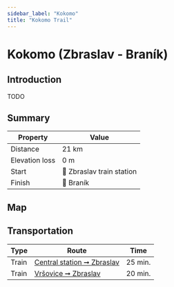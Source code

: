```yaml
---
sidebar_label: "Kokomo"
title: "Kokomo Trail"
---
```


# Kokomo (Zbraslav - Braník)

## Introduction

TODO

## Summary

| Property | Value |
| --- | --- |
| Distance | 21 km |
| Elevation loss | 0 m |
| Start | 📍 Zbraslav train station |
| Finish | 📍 Braník |

## Map

<MapyCzEmbeddedPath id="gosavodelo"></MapyCzEmbeddedPath>

## Transportation

| Type | Route | Time |
| --- | --- | --- |
| Train | [Central station ➞ Zbraslav](https://idos.idnes.cz/vlakyautobusymhdvse/spojeni/vysledky/?f=Praha%20hl.n.&fc=100003&t=Praha-Zbraslav&tc=100003&direct=true&af=true&trt=150,151,152,153&fcs=3 "See timetable" ) | 25 min. |
| Train | [Vršovice ➞ Zbraslav](https://idos.idnes.cz/vlakyautobusymhdvse/spojeni/vysledky/?f=Praha-Vr%C5%A1ovice&fc=100003&t=Praha-Zbraslav&tc=100003&direct=true&af=true&trt=150,151,152,153&fcs=3 "See timetable" ) | 20 min. |
